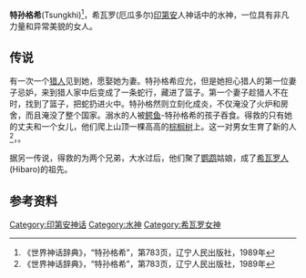 '''特孙格希'''(Tsungkhi)<ref name="《世界神话辞典》">《世界神话辞典》，“特孙格希”，第783页，辽宁人民出版社，1989年</ref>，希瓦罗(厄瓜多尔)[[印第安|印第安]]人神话中的水神，一位具有非凡力量和异常美貌的女人。

==传说==
有一次一个[[猎人|猎人]]见到她，愿娶她为妻。特孙格希应允，但是她担心猎人的第一位妻子忌妒，来到猎人家中后变成了一条蛇行，藏进了篮子。第一个妻子趁猎人不在时，找到了篮子，把蛇扔进火中。特孙格然则立刻化成炎，不仅淹没了火炉和房舍，而且淹没了整个国家。溺水的人被[[鳄鱼|鳄鱼]]-特孙格希的孩子吞食。得救的只有她的丈夫和一个女儿，他们爬上山顶一棵高高的[[棕榈树|棕榈树]]上。这一对男女生育了新的人<ref>《世界神话辞典》，“特孙格希”，第783页，辽宁人民出版社，1989年</ref>，。

据另一传说，得救的为两个兄弟，大水过后，他们聚了[[鹦鹉|鹦鹉]]姑娘，成了[[希瓦罗人|希瓦罗人]](Hibaro)的祖先。

==参考资料==
{{reflist}}

[[Category:印第安神话|Category:印第安神话]]
[[Category:水神|Category:水神]]
[[Category:希瓦罗女神|Category:希瓦罗女神]]